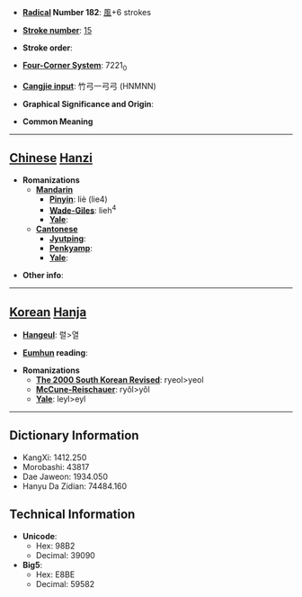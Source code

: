 * '''[[Wiktionary:Chinese radical index| Radical]] Number 182''': [[Wiktionary:Chinese radical index 風|風]]+6 strokes

* '''[[Wiktionary:Chinese total strokes index|Stroke number]]''': [[Wiktionary:Chinese total strokes index 15|15]]

* '''Stroke order''': 

* '''[[Wiktionary:Chinese four corner index|Four-Corner System]]''': 7221<sub>0</sub>

* '''[[Wiktionary:Chinese Cangjie index|Cangjie input]]''': 竹弓一弓弓 (HNMNN)

* '''Graphical Significance and Origin''': 

* '''Common Meaning'''

----

== [[Chinese]] [[Hanzi]] ==

* '''Romanizations'''
** '''[[Mandarin]]'''
*** '''[[Pinyin]]''': liè (lie4)
*** '''[[Wade-Giles]]''': lieh<sup>4</sup>
*** '''[[Yale]]''': 
** '''[[Cantonese]]'''
*** '''[[Jyutping]]''':
*** '''[[Penkyamp]]''': 
*** '''[[Yale]]''': 

* '''Other info''': 

----

== [[Korean]] [[Hanja]] ==

* '''[[Hangeul]]''': 렬>열

* '''[[Eumhun]] reading''': 

* '''Romanizations'''
** '''[[The 2000 South Korean Revised Romanization|The 2000 South Korean Revised]]''': ryeol>yeol
** '''[[McCune-Reischauer]]''': ryŏl>yŏl
** '''[[Yale]]''': leyl>eyl

----

== Dictionary Information ==

* KangXi: 1412.250
* Morobashi: 43817
* Dae Jaweon: 1934.050
* Hanyu Da Zidian: 74484.160

== Technical Information ==

* '''Unicode''':
** Hex: 98B2
** Decimal: 39090
* '''Big5''':
** Hex: E8BE
** Decimal: 59582